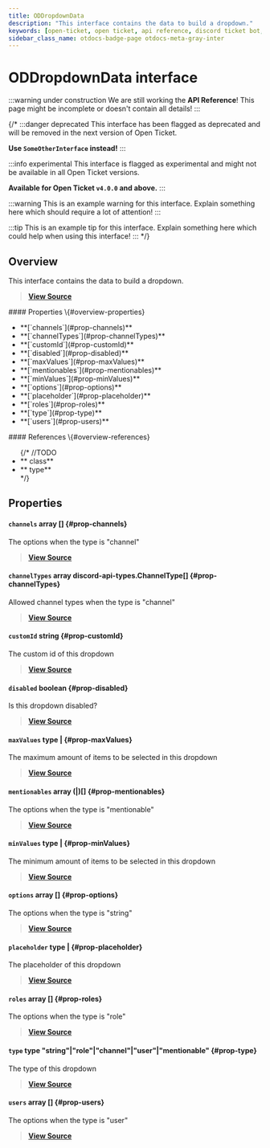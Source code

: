 ```yaml
---
title: ODDropdownData
description: "This interface contains the data to build a dropdown."
keywords: [open-ticket, open ticket, api reference, discord ticket bot, interface]
sidebar_class_name: otdocs-badge-page otdocs-meta-gray-inter
---
```

<head>
    <link rel="apple-touch-icon" href="/img/logo_vertical.png"/>
</head>

# ODDropdownData <M color="gray">interface</M>

:::warning under construction
We are still working the **API Reference**! This page might be incomplete or doesn't contain all details!
:::

{/*
:::danger deprecated
This interface has been flagged as deprecated and will be removed in the next version of Open Ticket.

**Use `SomeOtherInterface` instead!**
:::

:::info experimental
This interface is flagged as experimental and might not be available in all Open Ticket versions.

**Available for Open Ticket `v4.0.0` and above.**
:::

:::warning
This is an example warning for this interface. Explain something here which should require a lot of attention!
:::

:::tip
This is an example tip for this interface. Explain something here which could help when using this interface!
:::
*/}

## Overview
This interface contains the data to build a dropdown.

> [**View Source**](https://otgithub.dj-dj.be/tree/main/src/core/api/modules/builder.ts#L283)

<FlexHorizontal>
<div style={{width:"50%"}}>
    #### Properties \{#overview-properties}
    <ul>
        <li>**[`channels`](#prop-channels)**</li>
        <li>**[`channelTypes`](#prop-channelTypes)**</li>
        <li>**[`customId`](#prop-customId)**</li>
        <li>**[`disabled`](#prop-disabled)**</li>
        <li>**[`maxValues`](#prop-maxValues)**</li>
        <li>**[`mentionables`](#prop-mentionables)**</li>
        <li>**[`minValues`](#prop-minValues)**</li>
        <li>**[`options`](#prop-options)**</li>
        <li>**[`placeholder`](#prop-placeholder)**</li>
        <li>**[`roles`](#prop-roles)**</li>
        <li>**[`type`](#prop-type)**</li>
        <li>**[`users`](#prop-users)**</li>
    </ul>
</div>
<div style={{width:"50%"}}>
    #### References \{#overview-references}
    <ul>
        {/*
        //TODO
        <li>**<code><ApiUrl url="class:ODId" label="api.ODId"/></code> <M color="purple">class</M>**</li>
        <li>**<code><ApiUrl url="type:ODExampleType" label="api.ODExampleType"/></code> <M color="brown">type</M>**</li>
        */}
    </ul>
</div>
</FlexHorizontal>

## Properties
<Divider></Divider>
#### `channels` <M color="pink">array</M> <ApiBlock><ApiUrl url="https://discord.js.org/docs/packages/discord.js/main/Channel:TypeAlias" label="discord.Channel"/>[]</ApiBlock> \{#prop-channels}
The options when the type is "channel"

> [**View Source**](https://otgithub.dj-dj.be/tree/main/src/core/api/modules/builder.ts#L306)

<Divider></Divider>
#### `channelTypes` <M color="pink">array</M> <ApiBlock>discord-api-types.ChannelType[]</ApiBlock> \{#prop-channelTypes}
Allowed channel types when the type is "channel"

> [**View Source**](https://otgithub.dj-dj.be/tree/main/src/core/api/modules/builder.ts#L297)

<Divider></Divider>
#### `customId` <M color="blue">string</M> <ApiBlock><ApiUrl url="js:string" label="string"/></ApiBlock> \{#prop-customId}
The custom id of this dropdown

> [**View Source**](https://otgithub.dj-dj.be/tree/main/src/core/api/modules/builder.ts#L285)

<Divider></Divider>
#### `disabled` <M color="red">boolean</M> <ApiBlock><ApiUrl url="js:boolean" label="boolean"/></ApiBlock> \{#prop-disabled}
Is this dropdown disabled?

> [**View Source**](https://otgithub.dj-dj.be/tree/main/src/core/api/modules/builder.ts#L295)

<Divider></Divider>
#### `maxValues` <M color="brown">type</M> <ApiBlock><ApiUrl url="js:null" label="null"/>|<ApiUrl url="js:number" label="number"/></ApiBlock> \{#prop-maxValues}
The maximum amount of items to be selected in this dropdown

> [**View Source**](https://otgithub.dj-dj.be/tree/main/src/core/api/modules/builder.ts#L293)

<Divider></Divider>
#### `mentionables` <M color="pink">array</M> <ApiBlock>(<ApiUrl url="https://discord.js.org/docs/packages/discord.js/main/User:Class" label="discord.User"/>|<ApiUrl url="https://discord.js.org/docs/packages/discord.js/main/Role:Class" label="discord.Role"/>)[]</ApiBlock> \{#prop-mentionables}
The options when the type is "mentionable"

> [**View Source**](https://otgithub.dj-dj.be/tree/main/src/core/api/modules/builder.ts#L308)

<Divider></Divider>
#### `minValues` <M color="brown">type</M> <ApiBlock><ApiUrl url="js:null" label="null"/>|<ApiUrl url="js:number" label="number"/></ApiBlock> \{#prop-minValues}
The minimum amount of items to be selected in this dropdown

> [**View Source**](https://otgithub.dj-dj.be/tree/main/src/core/api/modules/builder.ts#L291)

<Divider></Divider>
#### `options` <M color="pink">array</M> <ApiBlock><ApiUrl url="https://discord.js.org/docs/packages/discord.js/main/SelectMenuComponentOptionData:Interface" label="discord.SelectMenuComponentOptionData"/>[]</ApiBlock> \{#prop-options}
The options when the type is "string"

> [**View Source**](https://otgithub.dj-dj.be/tree/main/src/core/api/modules/builder.ts#L300)

<Divider></Divider>
#### `placeholder` <M color="brown">type</M> <ApiBlock><ApiUrl url="js:null" label="null"/>|<ApiUrl url="js:string" label="string"/></ApiBlock> \{#prop-placeholder}
The placeholder of this dropdown

> [**View Source**](https://otgithub.dj-dj.be/tree/main/src/core/api/modules/builder.ts#L289)

<Divider></Divider>
#### `roles` <M color="pink">array</M> <ApiBlock><ApiUrl url="https://discord.js.org/docs/packages/discord.js/main/Role:Class" label="discord.Role"/>[]</ApiBlock> \{#prop-roles}
The options when the type is "role"

> [**View Source**](https://otgithub.dj-dj.be/tree/main/src/core/api/modules/builder.ts#L304)

<Divider></Divider>
#### `type` <M color="brown">type</M> <ApiBlock>"string"|"role"|"channel"|"user"|"mentionable"</ApiBlock> \{#prop-type}
The type of this dropdown

> [**View Source**](https://otgithub.dj-dj.be/tree/main/src/core/api/modules/builder.ts#L287)

<Divider></Divider>
#### `users` <M color="pink">array</M> <ApiBlock><ApiUrl url="https://discord.js.org/docs/packages/discord.js/main/User:Class" label="discord.User"/>[]</ApiBlock> \{#prop-users}
The options when the type is "user"

> [**View Source**](https://otgithub.dj-dj.be/tree/main/src/core/api/modules/builder.ts#L302)

<Divider></Divider>
